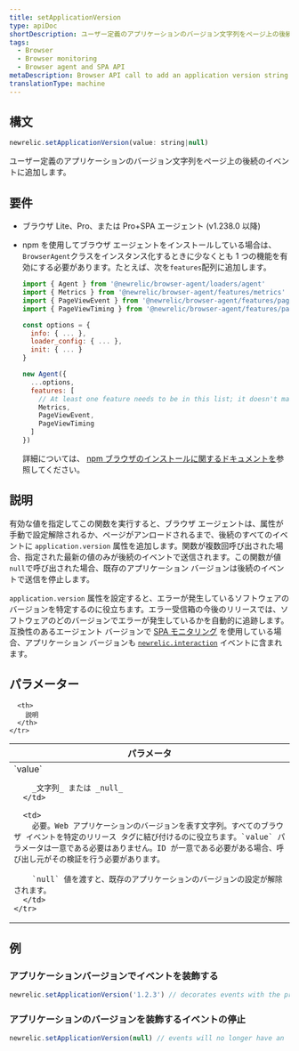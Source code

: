 ```yaml
---
title: setApplicationVersion
type: apiDoc
shortDescription: ユーザー定義のアプリケーションのバージョン文字列をページ上の後続のイベントに追加します。
tags:
  - Browser
  - Browser monitoring
  - Browser agent and SPA API
metaDescription: Browser API call to add an application version string to subsequent events on the page.
translationType: machine
---
```


## 構文

```js
newrelic.setApplicationVersion(value: string|null)
```

ユーザー定義のアプリケーションのバージョン文字列をページ上の後続のイベントに追加します。

## 要件

* ブラウザ Lite、Pro、または Pro+SPA エージェント (v1.238.0 以降)

* npm を使用してブラウザ エージェントをインストールしている場合は、 `BrowserAgent`クラスをインスタンス化するときに少なくとも 1 つの機能を有効にする必要があります。たとえば、次を`features`配列に追加します。

  ```js
  import { Agent } from '@newrelic/browser-agent/loaders/agent'
  import { Metrics } from '@newrelic/browser-agent/features/metrics'
  import { PageViewEvent } from '@newrelic/browser-agent/features/page_view_event'
  import { PageViewTiming } from '@newrelic/browser-agent/features/page_view_timing'

  const options = {
    info: { ... },
    loader_config: { ... },
    init: { ... }
  }

  new Agent({
    ...options,
    features: [
      // At least one feature needs to be in this list; it doesn't matter which one.
      Metrics,
      PageViewEvent,
      PageViewTiming
    ]
  })
  ```

  詳細については、 [npm ブラウザのインストールに関するドキュメントを](https://www.npmjs.com/package/@newrelic/browser-agent#new-relic-browser-agent)参照してください。

## 説明

有効な値を指定してこの関数を実行すると、ブラウザ エージェントは、属性が手動で設定解除されるか、ページがアンロードされるまで、後続のすべてのイベントに `application.version` 属性を追加します。関数が複数回呼び出された場合、指定された最新の値のみが後続のイベントで送信されます。この関数が値 `null`で呼び出された場合、既存のアプリケーション バージョンは後続のイベントで送信を停止します。

`application.version` 属性を設定すると、エラーが発生しているソフトウェアのバージョンを特定するのに役立ちます。エラー受信箱の今後のリリースでは、ソフトウェアのどのバージョンでエラーが発生しているかを自動的に追跡します。互換性のあるエージェント バージョンで [SPA モニタリング](/docs/browser/single-page-app-monitoring/get-started/welcome-single-page-app-monitoring) を使用している場合、アプリケーション バージョンも [`newrelic.interaction`](/docs/browser/new-relic-browser/browser-agent-apis/browser-spa-api-newrelicinteraction) イベントに含まれます。

## パラメーター

<table>
  <thead>
    <tr>
      <th width="25%">
        パラメータ
      </th>

      <th>
        説明
      </th>
    </tr>
  </thead>

  <tbody>
    <tr>
      <td>
        `value`

        _文字列_ または _null_
      </td>

      <td>
        必要。Web アプリケーションのバージョンを表す文字列。すべてのブラウザ イベントを特定のリリース タグに結び付けるのに役立ちます。`value` パラメータは一意である必要はありません。ID が一意である必要がある場合、呼び出し元がその検証を行う必要があります。

        `null` 値を渡すと、既存のアプリケーションのバージョンの設定が解除されます。
      </td>
    </tr>
  </tbody>
</table>

## 例

### アプリケーションバージョンでイベントを装飾する

```js
newrelic.setApplicationVersion('1.2.3') // decorates events with the property 'application.version':'1.2.3'
```

### アプリケーションのバージョンを装飾するイベントの停止

```js
newrelic.setApplicationVersion(null) // events will no longer have an 'application.version' property set
```